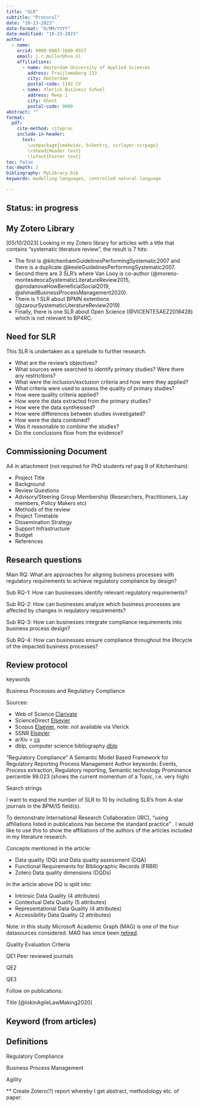 ```yaml
---
title: "SLR"
subtitle: "Protocol"
date: "10-23-2023"
date-format: "D/MM/YYYY"
date-modified: "10-23-2023"
author:
  - name:
    orcid: 0000-0003-1689-0557
    email: j.r.muller@hva.nl
    affiliations:
      - name: Amsterdam University of Applied Sciences
        address: Fraijlemaborg 133
        city: Amsterdam
        postal-code: 1102 CV
      - name: Vlerick Business School
        address: Reep 1
        city: Ghent
        postal-code: 9000
abstract: ""
format:
  pdf:
    cite-method: citeproc
    include-in-header: 
      text:
        \usepackage{imakeidx, bibentry, scrlayer-scrpage}
        \rohead{Header text}
        \lofoot{Footer text}
toc: false
toc-depth: 2
bibliography: MyLibrary.bib
keywords: modelling languages, controlled natural language

---
```

## Status: in progress

## My Zotero Library

[05/10/2023] Looking in my Zotero library for articles with a title that contains "systematic literature review", the result is 7 hits:

- The first is @kitchenhamGuidelinesPerformingSystematic2007 and there is a duplicate @keeleGuidelinesPerformingSystematic2007.
- Second there are 3 SLR's where Van Looy is co-author (@moreno-montesdeocaSystematicLiteratureReview2015, @prodanovaHowBeneficialSocial2019, @ahmadBusinessProcessManagement2020).
- There is 1 SLR about BPMN extentions (@zarourSystematicLiteratureReview2019)
- Finally, there is one SLR about Open Science (@VICENTESAEZ2018428) which is not relevant to BP4RC.


## Need for SLR

This SLR is undertaken as a sprelude to further research.

- What are the review’s objectives?
- What sources were searched to identify primary studies? Were there any restrictions?
- What were the inclusion/exclusion criteria and how were they applied? 
- What criteria were used to assess the quality of primary studies? 
- How were quality criteria applied? 
- How were the data extracted from the primary studies? 
- How were the data synthesised? 
- How were differences between studies investigated? 
- How were the data combined? 
- Was it reasonable to combine the studies? 
- Do the conclusions flow from the evidence?

## Commissioning Document

A4 in attachment (not required for PhD students ref pag 9 of Kitchenham):

- Project Title 
- Background 
- Review Questions
- Advisory/Steering Group Membership (Researchers, Practitioners, Lay members, Policy Makers etc) 
- Methods of the review 
- Project Timetable 
- Dissemination Strategy 
- Support Infrastructure 
- Budget 
- References

## Research questions

Main RQ: What are approaches for aligning business processes with regulatory requirements to achieve regulatory compliance by design?

Sub RQ-1: How can businesses identify relevant regulatory requirements? 

Sub RQ-2: How can businesses analyze which business processes are affected by changes in requlatory requirements? 

Sub RQ-3: How can businesses integrate compliance requirements into business process design?

Sub RQ-4: How can businesses ensure compliance throughout the lifecycle of the impacted business processes?

## Review protocol


keywords

Business Processes and Regulatory Compliance

Sources:

- Web of Science [Clarivate](https://www-webofscience-com)
- ScienceDirect [Elsevier](https://www-sciencedirect-com)
- Scopus [Elsevier](www-scopus-com), note: not available via Vlerick
- SSNR [Elsevier](https://www.ssrn.com/)
- arXiv > [cs](https://arxiv.org/search/cs)
- dblp, computer science bibliography [dblp](https://dblp.org/)

"Regulatory Compliance"
A Semantic Model Based Framework for Regulatory Reporting Process Management
Author keywords: Events, Process extraction, Regulatory reporting, Semantic technology
Prominence percentile 99.023 (shows the current momentum of a Topic, i.e. very high)


Search strings

I want to expand the number of SLR to 10 by including SLR's from A-star journals in the BPM/IS field(s).

To demonstrate International Research Collaboration (IRC), "using affiliations listed in publications has become the standard practice" [](https://direct.mit.edu/qss/article/3/3/529/112967/Assessing-the-quality-of-bibliographic-data). I would like to use this to show the affiliations of the authors of the articles included in my literature research.

Concepts mentioned in the article:

- Data quality (DQ) and Data quality assessment (DQA)
- Functional Requirements for Bibliographic Records (FRBR)
- Zotero Data quality dimensions (DQDs)

In the article above DQ is split into:

- Intrinsic Data Quality (4 attributes)
- Contextual Data Quality (5 attributes)
- Representational Data Quality (4 attributes)
- Accessibility Data Quality (2 attributes)

Note: in this study Microsoft Academic Graph (MAG) is one of the four datasources considered. MAG has since been [retired](https://www.microsoft.com/en-us/research/project/microsoft-academic-graph/).

\newpage

Quality Evaluation Criteria

QE1 Peer reviewed journals

QE2

QE3


\newpage


Follow on publications:

Title [@lokinAgileLawMaking2020]

## Keyword (from articles)



## Definitions

Regulatory Compliance

Business Process Management

Agility

** Create Zotero(?) report whereby I get abstract, methodology etc. of paper.
